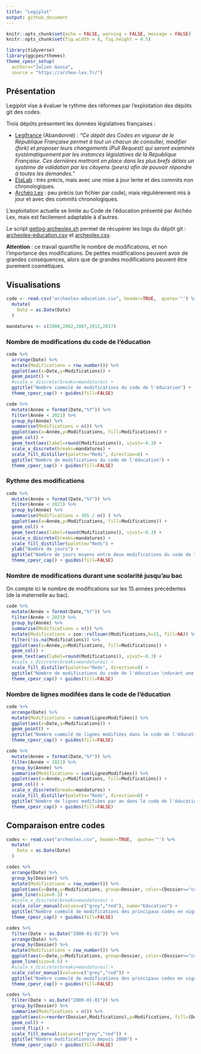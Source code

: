 ```yaml
---
title: "Legiplot"
output: github_document
---
```


```r
knitr::opts_chunk$set(echo = FALSE, warning = FALSE, message = FALSE)
knitr::opts_chunk$set(fig.width = 8, fig.height = 4.5)

library(tidyverse)
library(ggcpesrthemes)
theme_cpesr_setup(
  authors="Julien Gossa",
  source = "https://archeo-lex.fr/")
```

## Présentation

Legiplot vise à évaluer le rythme des réformes par l'exploitation des dépôts git 
des codes.

Trois dépôts présentent les données législatives françaises : 

- [Legifrance](https://github.com/legifrance) (Abandonné) : _"Ce dépôt des Codes en vigueur de le République Française permet à tout un chacun de consulter, modifier (fork) et proposer leurs changements (Pull Request) qui seront examinés systématiquement par les instances législatives de la République Française. Ces dernières mettront en place dans les plus brefs délais un système de validation par les citoyens (peers) afin de pouvoir répondre à toutes les demandes."_ 
- [EtaLab](https://github.com/etalab/codes-juridiques-francais) : très précis, mais avec une mise à jour lente et des commits non chronologiques.
- [Archéo Lex](https://archeo-lex.fr/) : peu précis (un fichier par code), mais régulièrement mis à jour et avec des commits chronologiques. 


L'exploitation actuelle se limite au Code de l'éducation présenté par Archéo Lex,
mais est facilement adaptable à d'autres.

Le script [getlog-archeolex.sh](getlog-archeolex.sh) permet de récupérer 
les logs du dépôt git : [archeolex-education.csv](archeolex-education.csv) et [archeolex.csv](archeolex.csv).


__Attention__ : ce travail quantifie le nombre de modifications, et non
l'importance des modifications. De petites modifications peuvent avoir de grandes
conséquences, alors que de grandes modifications peuvent être purement cosmétiques.

## Visualisations

```r
code <- read.csv("archeolex-education.csv", header=TRUE,  quote='"') %>%
  mutate(
    Date = as.Date(Date)
  )

mandatures <- c(2000,2002,2007,2012,2017)
```


### Nombre de modifications du code de l'éducation

```r
code %>%
  arrange(Date) %>%
  mutate(Modifications = row_number()) %>%
  ggplot(aes(x=Date,y=Modifications)) +
  geom_point() +
  #scale_x_discrete(breaks=mandatures) +
  ggtitle("Nombre cummulé de modifications du code de l'éducation") + 
  theme_cpesr_cap() + guides(fill=FALSE)
```

```r
code %>%
  mutate(Année = format(Date,"%Y")) %>%
  filter(Année < 2021) %>%
  group_by(Année) %>%
  summarise(Modifications = n()) %>%
  ggplot(aes(x=Année,y=Modifications, fill=Modifications)) +
  geom_col() +
  geom_text(aes(label=round(Modifications)), vjust=-0.3) +
  scale_x_discrete(breaks=mandatures) +
  scale_fill_distiller(palette="Reds", direction=0) +
  ggtitle("Nombre de modifications du code de l'éducation") + 
  theme_cpesr_cap() + guides(fill=FALSE)
```

### Rythme des modifications

```r
code %>%
  mutate(Année = format(Date,"%Y")) %>%
  filter(Année < 2021) %>%
  group_by(Année) %>%
  summarise(Modifications = 365 / n() ) %>%
  ggplot(aes(x=Année,y=Modifications, fill=Modifications)) +
  geom_col() +
  geom_text(aes(label=round(Modifications)), vjust=-0.3) +
  scale_x_discrete(breaks=mandatures) +
  scale_fill_distiller(palette="Reds") +
  ylab("Nombre de jours") +
  ggtitle("Nombre de jours moyens entre deux modifications du code de l'éducation") + 
  theme_cpesr_cap() + guides(fill=FALSE)
```

### Nombre de modifications durant une scolarité jusqu'au bac

On compte ici le nombre de modifications sur les 15 années précédentes (de la maternelle au bac).

```r
code %>%
  mutate(Année = format(Date,"%Y")) %>%
  filter(Année < 2021) %>%
  group_by(Année) %>%
  summarise(Modifications = n()) %>%
  mutate(Modifications = zoo::rollsumr(Modifications,k=15, fill=NA)) %>%
  filter(!is.na(Modifications)) %>%
  ggplot(aes(x=Année,y=Modifications, fill=Modifications)) +
  geom_col() +
  geom_text(aes(label=round(Modifications)), vjust=-0.3) +
  #scale_x_discrete(breaks=mandatures) +
  scale_fill_distiller(palette="Reds", direction=0) +
  ggtitle("Nombre de modifications du code de l'éducation \ndurant une scolarité jusqu'au bac de chaque année") + 
  theme_cpesr_cap() + guides(fill=FALSE)
```


### Nombre de lignes modifées dans le code de l'éducation

```r
code %>%
  arrange(Date) %>%
  mutate(Modifications = cumsum(LignesModifiées)) %>% 
  ggplot(aes(x=Date,y=Modifications)) +
  geom_point() +
  ggtitle("Nombre cummulé de lignes modifiées dans le code de l'éducation") + 
  theme_cpesr_cap() + guides(fill=FALSE)
```

```r
code %>%
  mutate(Année = format(Date,"%Y")) %>%
  filter(Année < 2021) %>%
  group_by(Année) %>%
  summarise(Modifications = sum(LignesModifiées)) %>%
  ggplot(aes(x=Année,y=Modifications, fill=Modifications)) +
  geom_col() +
  scale_x_discrete(breaks=mandatures) +
  scale_fill_distiller(palette="Reds", direction=0) +
  ggtitle("Nombre de lignes modifiées par an dans le code de l'éducation") + 
  theme_cpesr_cap() + guides(fill=FALSE)
```


## Comparaison entre codes

```r
codes <- read.csv("archeolex.csv", header=TRUE,  quote='"') %>%
  mutate(
    Date = as.Date(Date)
  )
```

```r
codes %>%
  arrange(Date) %>%
  group_by(Dossier) %>%
  mutate(Modifications = row_number()) %>%
  ggplot(aes(x=Date,y=Modifications, group=Dossier, color=(Dossier=="code_de_l'éducation"))) +
  geom_line(size=0.3) +
  #scale_x_discrete(breaks=mandatures) +
  scale_color_manual(values=c("grey","red"), name="Education") +
  ggtitle("Nombre cummulé de modifications des principaux codes en vigueurs") + 
  theme_cpesr_cap() + guides(fill=FALSE)
```

```r
codes %>%
  filter(Date > as.Date("2000-01-01")) %>%
  arrange(Date) %>%
  group_by(Dossier) %>%
  mutate(Modifications = row_number()) %>%
  ggplot(aes(x=Date,y=Modifications, group=Dossier, color=(Dossier=="code_de_l'éducation"))) +
  geom_line(size=0.5) +
  #scale_x_discrete(breaks=mandatures) +
  scale_color_manual(values=c("grey","red")) +
  ggtitle("Nombre cummulé de modifications des principaux codes en vigueurs", subtitle = "Depuis 2000") + 
  theme_cpesr_cap() + guides(fill=FALSE)
```


```r
codes %>%
  filter(Date > as.Date("2000-01-01")) %>%
  group_by(Dossier) %>%
  summarise(Modifications = n()) %>%
  ggplot(aes(x=reorder(Dossier,Modifications),y=Modifications, fill=(Dossier=="code_de_l'éducation"))) +
  geom_col() +
  coord_flip() +
  scale_fill_manual(values=c("grey","red")) +
  ggtitle("Nombre modifications\n depuis 2000") + 
  theme_cpesr_cap() + guides(fill=FALSE)
```
